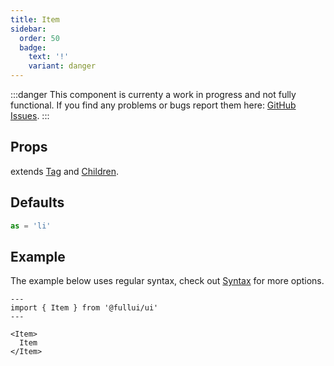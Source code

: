 ```yaml
---
title: Item
sidebar: 
  order: 50
  badge:
    text: '!'
    variant: danger
---
```


:::danger
This component is currenty a work in progress and not fully functional. 
If you find any problems or bugs report them here: [GitHub Issues](https://github.com/fullui/ui/issues).
:::

## Props
extends [Tag](/utility/tag) and [Children](/utility/children).

## Defaults
```ts
as = 'li'
```

## Example
The example below uses regular syntax, check out [Syntax](/overview/syntax) for more options.

```astro live
---
import { Item } from '@fullui/ui'
---

<Item>
  Item
</Item>
```
